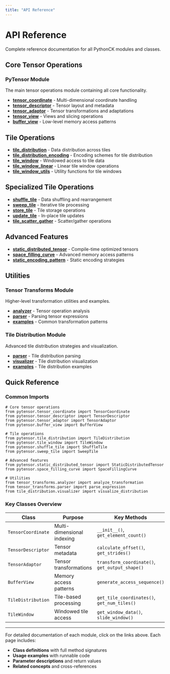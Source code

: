 ```yaml
---
title: "API Reference"
---
```


# API Reference

Complete reference documentation for all PythonCK modules and classes.

## Core Tensor Operations

### PyTensor Module
The main tensor operations module containing all core functionality.

- **[tensor_coordinate](tensor_coordinate.qmd)** - Multi-dimensional coordinate handling
- **[tensor_descriptor](tensor_descriptor.qmd)** - Tensor layout and metadata
- **[tensor_adaptor](tensor_adaptor.qmd)** - Tensor transformations and adaptations
- **[tensor_view](tensor_view.qmd)** - Views and slicing operations
- **[buffer_view](buffer_view.qmd)** - Low-level memory access patterns

## Tile Operations

- **[tile_distribution](tile_distribution.qmd)** - Data distribution across tiles
- **[tile_distribution_encoding](tile_distribution_encoding.qmd)** - Encoding schemes for tile distribution
- **[tile_window](tile_window.qmd)** - Windowed access to tile data
- **[tile_window_linear](tile_window_linear.qmd)** - Linear tile window operations
- **[tile_window_utils](tile_window_utils.qmd)** - Utility functions for tile windows

## Specialized Tile Operations

- **[shuffle_tile](shuffle_tile.qmd)** - Data shuffling and rearrangement
- **[sweep_tile](sweep_tile.qmd)** - Iterative tile processing
- **[store_tile](store_tile.qmd)** - Tile storage operations
- **[update_tile](update_tile.qmd)** - In-place tile updates
- **[tile_scatter_gather](tile_scatter_gather.qmd)** - Scatter/gather operations

## Advanced Features

- **[static_distributed_tensor](static_distributed_tensor.qmd)** - Compile-time optimized tensors
- **[space_filling_curve](space_filling_curve.qmd)** - Advanced memory access patterns
- **[static_encoding_pattern](static_encoding_pattern.qmd)** - Static encoding strategies

## Utilities

### Tensor Transforms Module
Higher-level transformation utilities and examples.

- **[analyzer](analyzer.qmd)** - Tensor operation analysis
- **[parser](parser.qmd)** - Parsing tensor expressions
- **[examples](examples.qmd)** - Common transformation patterns

### Tile Distribution Module
Advanced tile distribution strategies and visualization.

- **[parser](tile_parser.qmd)** - Tile distribution parsing
- **[visualizer](tile_visualizer.qmd)** - Tile distribution visualization
- **[examples](tile_examples.qmd)** - Tile distribution examples

## Quick Reference

### Common Imports

```pyodide
# Core tensor operations
from pytensor.tensor_coordinate import TensorCoordinate
from pytensor.tensor_descriptor import TensorDescriptor
from pytensor.tensor_adaptor import TensorAdaptor
from pytensor.buffer_view import BufferView

# Tile operations
from pytensor.tile_distribution import TileDistribution
from pytensor.tile_window import TileWindow
from pytensor.shuffle_tile import ShuffleTile
from pytensor.sweep_tile import SweepTile

# Advanced features
from pytensor.static_distributed_tensor import StaticDistributedTensor
from pytensor.space_filling_curve import SpaceFillingCurve

# Utilities
from tensor_transforms.analyzer import analyze_transformation
from tensor_transforms.parser import parse_expression
from tile_distribution.visualizer import visualize_distribution
```

### Key Classes Overview

| Class | Purpose | Key Methods |
|-------|---------|-------------|
| `TensorCoordinate` | Multi-dimensional indexing | `__init__()`, `get_element_count()` |
| `TensorDescriptor` | Tensor metadata | `calculate_offset()`, `get_strides()` |
| `TensorAdaptor` | Tensor transformations | `transform_coordinate()`, `get_output_shape()` |
| `BufferView` | Memory access patterns | `generate_access_sequence()` |
| `TileDistribution` | Tile-based processing | `get_tile_coordinates()`, `get_num_tiles()` |
| `TileWindow` | Windowed tile access | `get_window_data()`, `slide_window()` |

---

For detailed documentation of each module, click on the links above. Each page includes:

- **Class definitions** with full method signatures
- **Usage examples** with runnable code
- **Parameter descriptions** and return values
- **Related concepts** and cross-references 
